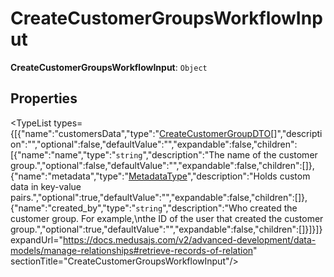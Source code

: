 
# CreateCustomerGroupsWorkflowInput

 **CreateCustomerGroupsWorkflowInput**: `Object`

## Properties

<TypeList types={[{"name":"customersData","type":"[CreateCustomerGroupDTO](../../../customer/interfaces/customer.CreateCustomerGroupDTO/page.mdx)[]","description":"","optional":false,"defaultValue":"","expandable":false,"children":[{"name":"name","type":"`string`","description":"The name of the customer group.","optional":false,"defaultValue":"","expandable":false,"children":[]},{"name":"metadata","type":"[MetadataType](../../../customer/types/customer.MetadataType/page.mdx)","description":"Holds custom data in key-value pairs.","optional":true,"defaultValue":"","expandable":false,"children":[]},{"name":"created_by","type":"`string`","description":"Who created the customer group. For example,\nthe ID of the user that created the customer group.","optional":true,"defaultValue":"","expandable":false,"children":[]}]}]} expandUrl="https://docs.medusajs.com/v2/advanced-development/data-models/manage-relationships#retrieve-records-of-relation" sectionTitle="CreateCustomerGroupsWorkflowInput"/>
